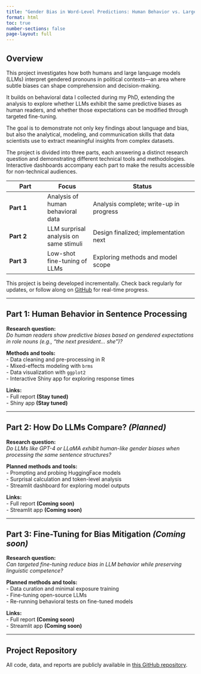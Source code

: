 ```yaml
---
title: "Gender Bias in Word-Level Predictions: Human Behavior vs. Large Language Models"
format: html
toc: true
number-sections: false
page-layout: full
---
```


## Overview

This project investigates how both humans and large language models (LLMs) interpret gendered pronouns in political contexts—an area where subtle biases can shape comprehension and decision-making.

It builds on behavioral data I collected during my PhD, extending the analysis to explore whether LLMs exhibit the same predictive biases as human readers, and whether those expectations can be modified through targeted fine-tuning.

The goal is to demonstrate not only key findings about language and bias, but also the analytical, modeling, and communication skills that data scientists use to extract meaningful insights from complex datasets.

The project is divided into three parts, each answering a distinct research question and demonstrating different technical tools and methodologies. Interactive dashboards accompany each part to make the results accessible for non-technical audiences.

| Part | Focus | Status |
|------|-------|----------------|
| **Part 1** | Analysis of human behavioral data | Analysis complete; write-up in progress |
| **Part 2** | LLM surprisal analysis on same stimuli | Design finalized; implementation next |
| **Part 3** | Low-shot fine-tuning of LLMs | Exploring methods and model scope |

::: {.callout-note}
This project is being developed incrementally. Check back regularly for updates, or follow along on [GitHub](https://github.com/tpoppels/gender-bias-humans-vs-llms) for real-time progress.
:::

---

## Part 1: Human Behavior in Sentence Processing

**Research question:**  
*Do human readers show predictive biases based on gendered expectations in role nouns (e.g., “the next president... she”)?*

**Methods and tools:**  
- Data cleaning and pre-processing in R  
- Mixed-effects modeling with `brms`  
- Data visualization with `ggplot2`  
- Interactive Shiny app for exploring response times

**Links:**  
- Full report **(Stay tuned)**  
- Shiny app **(Stay tuned)**

---

## Part 2: How Do LLMs Compare? *(Planned)*

**Research question:**  
*Do LLMs like GPT-4 or LLaMA exhibit human-like gender biases when processing the same sentence structures?*

**Planned methods and tools:**  
- Prompting and probing HuggingFace models  
- Surprisal calculation and token-level analysis  
- Streamlit dashboard for exploring model outputs  

**Links:**  
- Full report **(Coming soon)**  
- Streamlit app **(Coming soon)**  


---

## Part 3: Fine-Tuning for Bias Mitigation *(Coming soon)*

**Research question:**  
*Can targeted fine-tuning reduce bias in LLM behavior while preserving linguistic competence?*

**Planned methods and tools:**  
- Data curation and minimal exposure training  
- Fine-tuning open-source LLMs  
- Re-running behavioral tests on fine-tuned models

**Links:**  
- Full report **(Coming soon)**  
- Streamlit app **(Coming soon)**

---

## Project Repository

All code, data, and reports are publicly available in
[this GitHub repository](https://github.com/tpoppels/gender-bias-humans-vs-llms).
